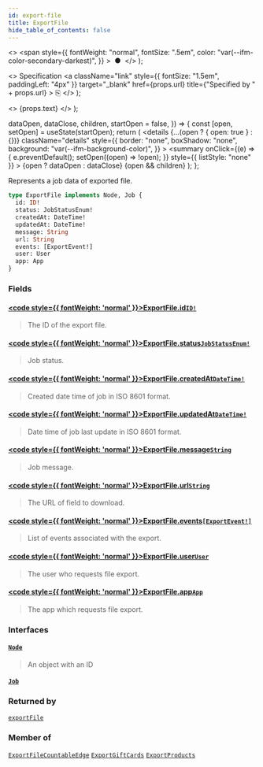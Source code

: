 ```yaml
---
id: export-file
title: ExportFile
hide_table_of_contents: false
---
```


  <>
    <span
      style={{
        fontWeight: "normal",
        fontSize: ".5em",
        color: "var(--ifm-color-secondary-darkest)",
      }}
    >
      &nbsp;●&nbsp;
    </span>
  </>
);

  <>
    Specification
    <a
      className="link"
      style={{ fontSize: "1.5em", paddingLeft: "4px" }}
      target="\_blank"
      href={props.url}
      title={"Specified by " + props.url}
    >
      ⎘
    </a>
  </>
);

  <>
    <span className={props.class}>{props.text}</span>
  </>
);


  dataOpen,
  dataClose,
  children,
  startOpen = false,
}) => {
  const [open, setOpen] = useState(startOpen);
  return (
    <details
      {...(open ? { open: true } : {})}
      className="details"
      style={{
        border: "none",
        boxShadow: "none",
        background: "var(--ifm-background-color)",
      }}
    >
      <summary
        onClick={(e) => {
          e.preventDefault();
          setOpen((open) => !open);
        }}
        style={{ listStyle: "none" }}
      >
        {open ? dataOpen : dataClose}
      </summary>
      {open && children}
    </details>
  );
};

Represents a job data of exported file.

```graphql
type ExportFile implements Node, Job {
  id: ID!
  status: JobStatusEnum!
  createdAt: DateTime!
  updatedAt: DateTime!
  message: String
  url: String
  events: [ExportEvent!]
  user: User
  app: App
}
```

### Fields

#### [<code style={{ fontWeight: 'normal' }}>ExportFile.<b>id</b></code>](#)<Bullet />[`ID!`](../../../api-reference/miscellaneous/scalars/id) <Badge class="badge badge--secondary" text="non-null"/> <Badge class="badge badge--secondary" text="scalar"/>

> The ID of the export file.

#### [<code style={{ fontWeight: 'normal' }}>ExportFile.<b>status</b></code>](#)<Bullet />[`JobStatusEnum!`](../../../api-reference/miscellaneous/enums/job-status-enum) <Badge class="badge badge--secondary" text="non-null"/> <Badge class="badge badge--secondary" text="enum"/>

> Job status.

#### [<code style={{ fontWeight: 'normal' }}>ExportFile.<b>createdAt</b></code>](#)<Bullet />[`DateTime!`](../../../api-reference/miscellaneous/scalars/date-time) <Badge class="badge badge--secondary" text="non-null"/> <Badge class="badge badge--secondary" text="scalar"/>

> Created date time of job in ISO 8601 format.

#### [<code style={{ fontWeight: 'normal' }}>ExportFile.<b>updatedAt</b></code>](#)<Bullet />[`DateTime!`](../../../api-reference/miscellaneous/scalars/date-time) <Badge class="badge badge--secondary" text="non-null"/> <Badge class="badge badge--secondary" text="scalar"/>

> Date time of job last update in ISO 8601 format.

#### [<code style={{ fontWeight: 'normal' }}>ExportFile.<b>message</b></code>](#)<Bullet />[`String`](../../../api-reference/miscellaneous/scalars/string) <Badge class="badge badge--secondary" text="scalar"/>

> Job message.

#### [<code style={{ fontWeight: 'normal' }}>ExportFile.<b>url</b></code>](#)<Bullet />[`String`](../../../api-reference/miscellaneous/scalars/string) <Badge class="badge badge--secondary" text="scalar"/>

> The URL of field to download.

#### [<code style={{ fontWeight: 'normal' }}>ExportFile.<b>events</b></code>](#)<Bullet />[`[ExportEvent!]`](../../../api-reference/miscellaneous/objects/export-event) <Badge class="badge badge--secondary" text="list"/> <Badge class="badge badge--secondary" text="object"/>

> List of events associated with the export.

#### [<code style={{ fontWeight: 'normal' }}>ExportFile.<b>user</b></code>](#)<Bullet />[`User`](../../../api-reference/users/objects/user) <Badge class="badge badge--secondary" text="object"/>

> The user who requests file export.

#### [<code style={{ fontWeight: 'normal' }}>ExportFile.<b>app</b></code>](#)<Bullet />[`App`](../../../api-reference/apps/objects/app) <Badge class="badge badge--secondary" text="object"/>

> The app which requests file export.

### Interfaces

#### [`Node`](../../../api-reference/miscellaneous/interfaces/node) <Badge class="badge badge--secondary" text="interface"/>

> An object with an ID

#### [`Job`](../../../api-reference/miscellaneous/interfaces/job) <Badge class="badge badge--secondary" text="interface"/>

>

### Returned by

[`exportFile`](../../../api-reference/miscellaneous/queries/export-file) <Badge class="badge badge--secondary" text="query"/>

### Member of

[`ExportFileCountableEdge`](../../../api-reference/miscellaneous/objects/export-file-countable-edge) <Badge class="badge badge--secondary" text="object"/><Bullet />[`ExportGiftCards`](../../../api-reference/gift-cards/objects/export-gift-cards) <Badge class="badge badge--secondary" text="object"/><Bullet />[`ExportProducts`](../../../api-reference/products/objects/export-products) <Badge class="badge badge--secondary" text="object"/>
